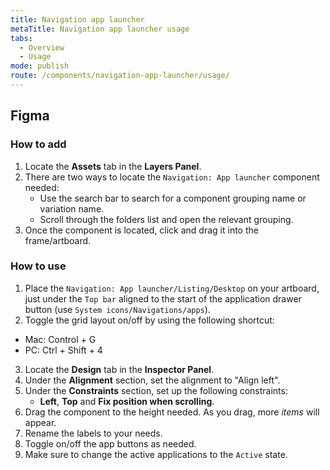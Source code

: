 ```yaml
---
title: Navigation app launcher
metaTitle: Navigation app launcher usage
tabs:
  - Overview
  - Usage
mode: publish
route: /components/navigation-app-launcher/usage/
---
```


## Figma

### How to add

1. Locate the **Assets** tab in the **Layers Panel**.
2. There are two ways to locate the `Navigation: App launcher` component needed:
   - Use the search bar to search for a component grouping name or variation name.
   - Scroll through the folders list and open the relevant grouping.
3. Once the component is located, click and drag it into the frame/artboard.

### How to use

1. Place the `Navigation: App launcher/Listing/Desktop` on your artboard, just under the `Top bar` aligned to the start of the application drawer button (use `System icons/Navigations/apps`).
2. Toggle the grid layout on/off by using the following shortcut:

- Mac: Control + G
- PC: Ctrl + Shift + 4

3. Locate the **Design** tab in the **Inspector Panel**.
4. Under the **Alignment** section, set the alignment to "Align left".
5. Under the **Constraints** section, set up the following constraints:
   - **Left**, **Top** and **Fix position when scrolling**.
6. Drag the component to the height needed. As you drag, more _items_ will appear.
7. Rename the labels to your needs.
8. Toggle on/off the app buttons as needed.
9. Make sure to change the active applications to the `Active` state.
